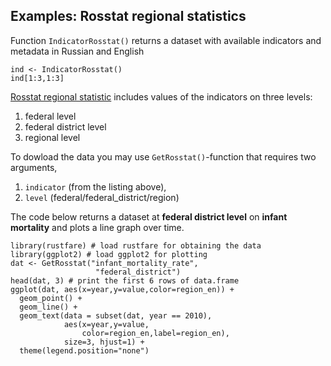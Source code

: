 ## Examples: Rosstat regional statistics

Function `IndicatorRosstat()` returns a dataset with available indicators and metadata in Russian and English

```rrosstat0
ind <- IndicatorRosstat()
ind[1:3,1:3]
```

[Rosstat regional statistic](http://www.gks.ru/wps/wcm/connect/rosstat_main/rosstat/ru/statistics/publications/catalog/doc_1138623506156) includes values of the indicators on three levels:

1. federal level
2. federal district level
3. regional level

To dowload the data you may use `GetRosstat()`-function that requires two arguments, 

1. `indicator` (from the listing above), 
2. `level` (federal/federal_district/region)

The code below returns a dataset at **federal district level** on **infant mortality** and plots a line graph over time.


```rrosstat
library(rustfare) # load rustfare for obtaining the data
library(ggplot2) # load ggplot2 for plotting
dat <- GetRosstat("infant_mortality_rate",
                   "federal_district")
head(dat, 3) # print the first 6 rows of data.frame
ggplot(dat, aes(x=year,y=value,color=region_en)) +
  geom_point() + 
  geom_line() +
  geom_text(data = subset(dat, year == 2010), 
            aes(x=year,y=value,
                color=region_en,label=region_en),
            size=3, hjust=1) +
  theme(legend.position="none")
```
